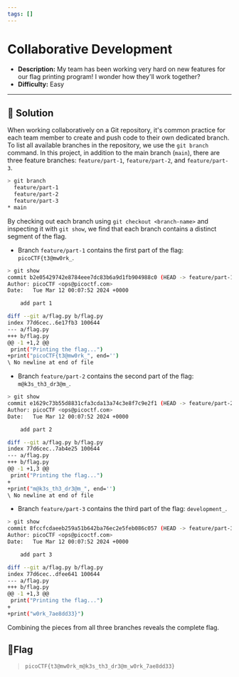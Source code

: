 ---
tags: []
---
# Collaborative Development

- **Description:** My team has been working very hard on new features for our flag printing program! I wonder how they'll work together?
- **Difficulty:** Easy

---

## 🔎 Solution
When working collaboratively on a Git repository, it's common practice for each team member to create and push code to their own dedicated branch.
To list all available branches in the repository, we use the `git branch` command. In this project, in addition to the main branch (`main`), there are three feature branches: `feature/part-1`, `feature/part-2`, and `feature/part-3`.
```bash
> git branch
  feature/part-1
  feature/part-2
  feature/part-3
* main
```
By checking out each branch using `git checkout <branch-name>` and inspecting it with `git show`, we find that each branch contains a distinct segment of the flag.
- Branch `feature/part-1` contains the first part of the flag: `picoCTF{t3@mw0rk_`.
```bash
> git show                   
commit b2e05429742e8784eee7dc83b6a9d1fb904988c0 (HEAD -> feature/part-1)
Author: picoCTF <ops@picoctf.com>
Date:   Tue Mar 12 00:07:52 2024 +0000

    add part 1

diff --git a/flag.py b/flag.py
index 77d6cec..6e17fb3 100644
--- a/flag.py
+++ b/flag.py
@@ -1 +1,2 @@
 print("Printing the flag...")
+print("picoCTF{t3@mw0rk_", end='')
\ No newline at end of file
```

- Branch `feature/part-2` contains the second part of the flag: `m@k3s_th3_dr3@m_`.
```bash                                                                                                                    
> git show                   
commit e1629c73b55d8831cfa3cda13a74c3e8f7c9e2f1 (HEAD -> feature/part-2)
Author: picoCTF <ops@picoctf.com>
Date:   Tue Mar 12 00:07:52 2024 +0000

    add part 2

diff --git a/flag.py b/flag.py
index 77d6cec..7ab4e25 100644
--- a/flag.py
+++ b/flag.py
@@ -1 +1,3 @@
 print("Printing the flag...")
+
+print("m@k3s_th3_dr3@m_", end='')
\ No newline at end of file
```

- Branch `feature/part-3` contains the third part of the flag: `development_`.
```bash                                                                                                                     
> git show                   
commit 8fccfcdaeeb259a51b642ba76ec2e5feb086c057 (HEAD -> feature/part-3)
Author: picoCTF <ops@picoctf.com>
Date:   Tue Mar 12 00:07:52 2024 +0000

    add part 3

diff --git a/flag.py b/flag.py
index 77d6cec..dfee641 100644
--- a/flag.py
+++ b/flag.py
@@ -1 +1,3 @@
 print("Printing the flag...")
+
+print("w0rk_7ae8dd33}")
```
Combining the pieces from all three branches reveals the complete flag.


## 🚩Flag
> `picoCTF{t3@mw0rk_m@k3s_th3_dr3@m_w0rk_7ae8dd33}`
